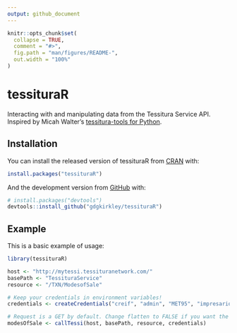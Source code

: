 ```yaml
---
output: github_document
---
```


<!-- README.md is generated from README.Rmd. Please edit that file -->

```r
knitr::opts_chunk$set(
  collapse = TRUE,
  comment = "#>",
  fig.path = "man/figures/README-",
  out.width = "100%"
)
```
# tessituraR

<!-- badges: start -->
<!-- badges: end -->

Interacting with and manipulating data from the Tessitura Service API. Inspired by Micah Walter's [tessitura-tools for Python](https://github.com/micahwalter/tessitura-tools).

## Installation

You can install the released version of tessituraR from [CRAN](https://CRAN.R-project.org) with:

``` r
install.packages("tessituraR")
```

And the development version from [GitHub](https://github.com/) with:

``` r
# install.packages("devtools")
devtools::install_github("gdgkirkley/tessituraR")
```

## Example

This is a basic example of usage:

```r
library(tessituraR)

host <- "http://mytessi.tessituranetwork.com/"
basePath <- "TessituraService"
resource <- "/TXN/ModesofSale"

# Keep your credentials in environment variables!
credentials <- createCredentials("creif", "admin", "MET95", "impresario")

# Request is a GET by default. Change flatten to FALSE if you want the entire JSON object back.
modesOfSale <- callTessi(host, basePath, resource, credentials)

```


